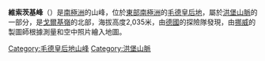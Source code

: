 {{coord|71|34|S|11|40|E|display=title}}

'''維索茨基峰'''（{{lang-en|Vysotskiy Peak}}）是[[南極洲|南極洲]]的山峰，位於[[東部南極洲|東部南極洲]]的[[毛德皇后地|毛德皇后地]]，屬於[[洪堡山脈|洪堡山脈]]的一部分，是[[戈爾基嶺|戈爾基嶺]]的北部，海拔高度2,035米，由[[德國|德國]]的探險隊發現，由[[挪威|挪威]]的製圖師根據測量和空中照片繪入地圖。

{{DEFAULTSORT:Vysotskiy Peak}}
[[Category:毛德皇后地山峰|Category:毛德皇后地山峰]]
[[Category:洪堡山脈|Category:洪堡山脈]]


{{PrincessAstridCoast-geo-stub}}
